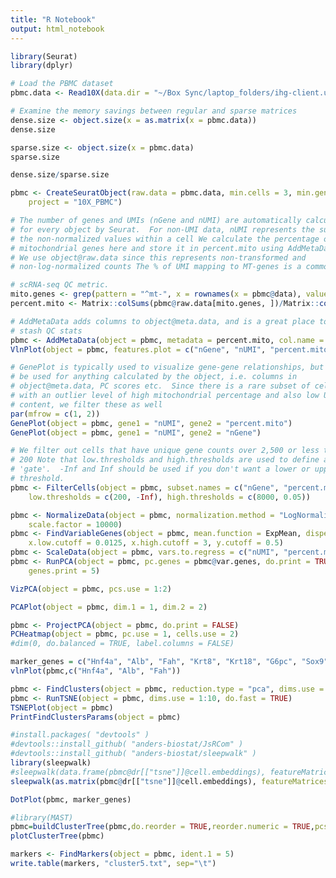 ```yaml
---
title: "R Notebook"
output: html_notebook
---
```



```r
library(Seurat)
library(dplyr)

# Load the PBMC dataset
pbmc.data <- Read10X(data.dir = "~/Box Sync/laptop_folders/ihg-client.ucsf.edu/willenbringh/FC_102418_analysis/filtered_gene_bc_matrices/mm10/")

# Examine the memory savings between regular and sparse matrices
dense.size <- object.size(x = as.matrix(x = pbmc.data))
dense.size
```

```r
sparse.size <- object.size(x = pbmc.data)
sparse.size
```

```r
dense.size/sparse.size
```

```r
pbmc <- CreateSeuratObject(raw.data = pbmc.data, min.cells = 3, min.genes = 200, 
    project = "10X_PBMC")
```

```r
# The number of genes and UMIs (nGene and nUMI) are automatically calculated
# for every object by Seurat.  For non-UMI data, nUMI represents the sum of
# the non-normalized values within a cell We calculate the percentage of
# mitochondrial genes here and store it in percent.mito using AddMetaData.
# We use object@raw.data since this represents non-transformed and
# non-log-normalized counts The % of UMI mapping to MT-genes is a common

# scRNA-seq QC metric.
mito.genes <- grep(pattern = "^mt-", x = rownames(x = pbmc@data), value = TRUE)
percent.mito <- Matrix::colSums(pbmc@raw.data[mito.genes, ])/Matrix::colSums(pbmc@raw.data)

# AddMetaData adds columns to object@meta.data, and is a great place to
# stash QC stats
pbmc <- AddMetaData(object = pbmc, metadata = percent.mito, col.name = "percent.mito")
VlnPlot(object = pbmc, features.plot = c("nGene", "nUMI", "percent.mito"), nCol = 3)

```

```r
# GenePlot is typically used to visualize gene-gene relationships, but can
# be used for anything calculated by the object, i.e. columns in
# object@meta.data, PC scores etc.  Since there is a rare subset of cells
# with an outlier level of high mitochondrial percentage and also low UMI
# content, we filter these as well
par(mfrow = c(1, 2))
GenePlot(object = pbmc, gene1 = "nUMI", gene2 = "percent.mito")
GenePlot(object = pbmc, gene1 = "nUMI", gene2 = "nGene")
```


```r
# We filter out cells that have unique gene counts over 2,500 or less than
# 200 Note that low.thresholds and high.thresholds are used to define a
# 'gate'.  -Inf and Inf should be used if you don't want a lower or upper
# threshold.
pbmc <- FilterCells(object = pbmc, subset.names = c("nGene", "percent.mito"), 
    low.thresholds = c(200, -Inf), high.thresholds = c(8000, 0.05))
```


```r
pbmc <- NormalizeData(object = pbmc, normalization.method = "LogNormalize", 
    scale.factor = 10000)
pbmc <- FindVariableGenes(object = pbmc, mean.function = ExpMean, dispersion.function = LogVMR, 
    x.low.cutoff = 0.0125, x.high.cutoff = 3, y.cutoff = 0.5)
pbmc <- ScaleData(object = pbmc, vars.to.regress = c("nUMI", "percent.mito"))
pbmc <- RunPCA(object = pbmc, pc.genes = pbmc@var.genes, do.print = TRUE, pcs.print = 1:5, 
    genes.print = 5)

```

```r
VizPCA(object = pbmc, pcs.use = 1:2)

```

```r
PCAPlot(object = pbmc, dim.1 = 1, dim.2 = 2)

```

```r
pbmc <- ProjectPCA(object = pbmc, do.print = FALSE)
PCHeatmap(object = pbmc, pc.use = 1, cells.use = 2)
#dim(0, do.balanced = TRUE, label.columns = FALSE)
```
```r
marker_genes = c("Hnf4a", "Alb", "Fah", "Krt8", "Krt18", "G6pc", "Sox9", "Krt7", "Krt19", "Epcam", "Onecut1", "Afp", "Xist")
vlnPlot(pbmc,c("Hnf4a", "Alb", "Fah"))

```
```r
pbmc <- FindClusters(object = pbmc, reduction.type = "pca", dims.use = 1:10, resolution = 0.6, print.output = 0, save.SNN = TRUE)
pbmc <- RunTSNE(object = pbmc, dims.use = 1:10, do.fast = TRUE)
TSNEPlot(object = pbmc)
PrintFindClustersParams(object = pbmc)
```

```r
#install.packages( "devtools" )
#devtools::install_github( "anders-biostat/JsRCom" )
#devtools::install_github( "anders-biostat/sleepwalk" )
library(sleepwalk)
#sleepwalk(data.frame(pbmc@dr[["tsne"]]@cell.embeddings), featureMatrices = data.matrix(t(pbmc@data)))
sleepwalk(as.matrix(pbmc@dr[["tsne"]]@cell.embeddings), featureMatrices = as.matrix(t(pbmc@data)))
```


```r
DotPlot(pbmc, marker_genes)
```

```r
#library(MAST)
pbmc=buildClusterTree(pbmc,do.reorder = TRUE,reorder.numeric = TRUE,pcs.use = 1:11)
plotClusterTree(pbmc)
```

```r
markers <- FindMarkers(object = pbmc, ident.1 = 5)
write.table(markers, "cluster5.txt", sep="\t")
```
